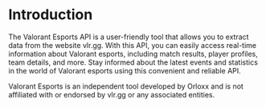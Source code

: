 # Introduction

The Valorant Esports API is a user-friendly tool that allows you to extract data from the website vlr.gg. With this API, you can easily access real-time information about Valorant esports, including match results, player profiles, team details, and more. Stay informed about the latest events and statistics in the world of Valorant esports using this convenient and reliable API.

Valorant Esports is an independent tool developed by Orloxx and is not affiliated with or endorsed by vlr.gg or any associated entities.
